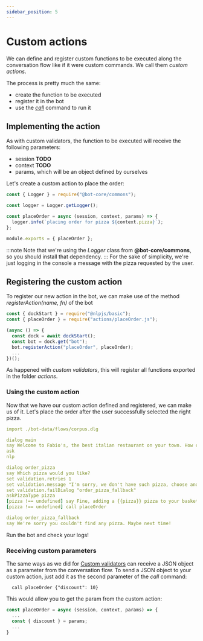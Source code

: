 ```yaml
---
sidebar_position: 5
---
```



# Custom actions

We can define and register custom functions to be executed along the conversation flow like if it were custom
commands. We call them _custom actions_.

The process is pretty much the same:

- create the function to be executed
- register it in the bot
- use the [_call_](/bot-orchestration/dlg_commands_reference#call) command to run it

## Implementing the action

As with custom validators, the function to be executed will receive the following parameters:

- session **TODO**<!-- [session](/technical-reference/key_concepts#session) -->
- context **TODO**<!-- [context](/technical-reference/key_concepts#context) -->
- params, which will be an object defined by ourselves

Let's create a custom action to place the order:

```js title="actions/placeOrder.js"
const { Logger } = require("@bot-core/commons");

const logger = Logger.getLogger();

const placeOrder = async (session, context, params) => {
  logger.info(`placing order for pizza ${context.pizza}`);
};

module.exports = { placeOrder };
```

:::note
Note that we're using the _Logger_ class from **@bot-core/commons**, so you should install that dependency.
:::
For the sake of simplicity, we're just logging in the console a message with the pizza requested by the user.

## Registering the custom action

To register our new action in the bot, we can make use of the method _registerAction(name, fn)_ of
the <GithubLink to="packages/bot/src/bot.js">bot</GithubLink>

```js {5}
const { dockStart } = require("@nlpjs/basic");
const { placeOrder } = require("actions/placeOrder.js");

(async () => {
  const dock = await dockStart();
  const bot = dock.get("bot");
  bot.registerAction("placeOrder", placeOrder);
  ...
})();
```

As happened with _custom validators_, this will register all functions exported in the folder _actions_.

### Using the custom action

Now that we have our custom action defined and registered, we can make us of it. Let's place the order after the user
successfully selected the right pizza.

```yaml title=bot-data/flows/basic-script.dlg {15}
import ./bot-data/flows/corpus.dlg

dialog main
say Welcome to Fabio's, the best italian restaurant on your town. How can we help you?
ask
nlp

dialog order_pizza
say Which pizza would you like?
set validation.retries 1
set validation.message "I'm sorry, we don't have such pizza, choose another one, please"
set validation.failDialog "order_pizza_fallback"
askPizzaType pizza
[pizza !== undefined] say Fine, adding a {{pizza}} pizza to your basket.
[pizza !== undefined] call placeOrder

dialog order_pizza_fallback
say We're sorry you couldn't find any pizza. Maybe next time!
```

Run the bot and check your logs!

### Receiving custom parameters

The same ways as we did for [Custom validators](./gather_user_input#receiving-custom-parameters) can receive a JSON object
as a parameter from the conversation flow.
To send a JSON object to your custom action, just add it as the second parameter of the _call_ command:

```
  call placeOrder {"discount": 10}
```

This would allow you to get the param from the custom action:

```js
const placeOrder = async (session, context, params) => {
  ...
  const { discount } = params;
  ...
}
```
